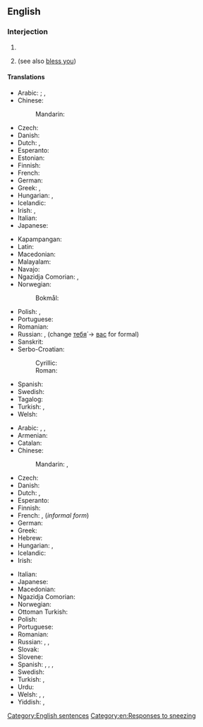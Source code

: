 ==English==

===Interjection===
{{en-interj|head=[[God]] [[bless]] [[you]]!}}

# {{non-gloss definition|Short for '''May God [[bless you]]'''; said as a short prayer for the recipient.}}
# {{non-gloss definition|Said to somebody who has [[sneeze]]d, as a rhetorical response.}} (see also [[bless you]])

====Translations====
{{trans-top|said as a short prayer for the recipient}}
* Arabic: {{t|ar|حَيَّاك اَللّٰه}}; {{t|ar|بَارَكَ اَللّٰه فِيكَ}} {{qualifier|to a man}}, {{t|ar|بَارَكَ اَللّٰه فِيكِ}} {{qualifier|to a woman}}
* Chinese:
*: Mandarin: {{t|cmn|上帝保佑你|tr=shàngdì bǎoyòu nǐ|sc=Hani}}
* Czech: {{t|cs|Bůh ti žehnej}}
* Danish: {{t|da|Gud velsigne dig}}
* Dutch: {{t|nl|God zegene u}}, {{t|nl|God zegene jou}}
* Esperanto: {{t|eo|Dio benu vin}}
* Estonian: {{t|et|Jumal õnnistagu sind}}
* Finnish: {{t|fi|Jumala siunatkoon sinua}}
* French: {{t|fr|que Dieu te bénisse}}
* German: {{t|de|Gott segne dich}}
* Greek: {{t|el|ευλογημένος να 'σαι}}, {{t|el|να 'σαι καλά}}
* Hungarian: {{t|hu|áldja meg az Isten}} {{qualifier|formal}}, {{t|hu|áldjon meg az Isten}} {{qualifier|informal}}
* Icelandic: {{t|is|Guð blessi þig}}
* Irish: {{t|ga|bail ó Dhia ort}}, {{t|ga|go mbeannaí Dia duit}}
* Italian: {{t|it|Dio ti benedica}}
* Japanese: {{t|ja|神様の祝福|tr=かみさまのしゅくふく, kamisama no shukufuku}}
{{trans-mid}}
* Kapampangan: {{t|pam|pakaluwiran na kang Diyos}}
* Latin: {{t|la|Deus te benedicat}}
* Macedonian: {{t|mk|Го́спод да ве благо́слови|p|sc=Cyrl}}
* Malayalam: {{t|ml|ദൈവം നിന്നെ അനുഗ്രഹിക്കട്ടെ}}
* Navajo: {{t|nv|nikʼeh hojidlį́į doo}}
* Ngazidja Comorian: {{t|zdj|Mngu nahudjaze kheri}}, {{t|zdj|Mngu nahuɓariki}}
* Norwegian:
*: Bokmål: {{t|nb|Gud velsigne deg}}
* Polish: {{t|pl|niech cię Bóg błogosławi}}, {{t+|pl|szczęść Boże}}
* Portuguese: {{t|pt|Deus te abençoe}}
* Romanian: {{t|ro|Dumnezeu să te binecuvânteze!}}
* Russian: {{t|ru|да благослови́т тебя́ госпо́дь}}, {{t|ru|да благослови́т тебя́ бог|tr=da blagoslovít tebjá box}} (change [[ты|тебя́]] -> [[вы|вас]] for formal)
* Sanskrit: {{t|sa|मङ्गलं भूयात्}}
* Serbo-Croatian:
*: Cyrillic: {{t|sh|Бог те благословио}}
*: Roman: {{t|sh|Bog te blagoslovio}}
* Spanish: {{t|es|¡que Dios te bendiga!}}
* Swedish: {{t|sv|Gud välsigne dig}}
* Tagalog: {{t|tl|pagpalain ka ng Diyos}}
* Turkish: {{t|tr|Allah senden razı olsun}}, {{t|tr|tanrı seni kutsasın}}
* Welsh: {{t|cy|Duw a fenditho di}}
{{trans-bottom}}

{{trans-top|said to somebody who has sneezed}}
* Arabic: {{t+|ar|صِحَّة|lit=health}}, {{t|ar|يَرْحَمْكُم اللّٰه|lit=Allah have mercy on you}}, {{t|ar|يَرْحَمْكُم|lit=mercy on you}}
* Armenian: {{t+|hy|առողջություն}}
* Catalan: {{t+|ca|Jesús|alt=Jesús!}}
* Chinese:
*: Mandarin: {{t|cmn|一百歲|sc=Hani}}, {{t|cmn|一百岁|tr=yībǎi suì|sc=Hani|lit=[live for] 100 years}}
* Czech: {{t+|cs|na zdraví}}
* Danish: {{t+|da|prosit}}
* Dutch: {{qualifier|formal form}} {{t+|nl|gezondheid!}}, {{qualifier|informal form}} {{t+|nl|proost!}}
* Esperanto: {{t+|eo|sanon}}
* Finnish: {{t+|fi|terveydeksi}}
* French: {{t+|fr|à vos souhaits}} {{q|formal form}}, {{t+|fr|à tes souhaits}} (''informal form'')
* German: {{t+|de|Gesundheit!}}
* Greek: {{qualifier|diminutive of plural form of {{l|el|υγεία||health}}}} {{t+|el|γείτσες|f-p}}
* Hebrew: {{t+|he|לבריאות|sc=Hebr}}
* Hungarian: {{t+|hu|egészségére}} {{qualifier|formal}}, {{t+|hu|egészségedre}} {{qualifier|informal}}
* Icelandic: {{t|is|Guð blessi þig}}
* Irish: {{t|ga|Dia linn}}
{{trans-mid}}
* Italian: {{t+|it|salute!}}
* Japanese: {{t+|ja|お大事に|tr=[[おだいじに]], o-daiji ni|sc=Jpan|lit=take care}}
* Macedonian: {{t|mk|на здра́вје|sc=Cyrl}}
* Ngazidja Comorian: {{t|zdj|rahmakAllah}}
* Norwegian: {{t|no|prosit}}
* Ottoman Turkish: {{t|ota|تسمیت|tr=tesmit}}
* Polish: {{t+|pl|na zdrowie}}
* Portuguese: {{t+|pt|saúde}}
* Romanian: {{t+|ro|sănătate!}}
* Russian: {{t+|ru|будь здоро́в}} {{q|to a man}}, {{t|ru|будь здоро́ва}} {{q|to a woman}}, {{t+|ru|бу́дьте здоро́вы}} {{q|formal singular or plural}}
* Slovak: {{t|sk|na zdravie}}
* Slovene: {{t|sl|na zdravje}}
* Spanish: {{qualifier|Spain}} {{t+|es|Jesús|alt=¡Jesús!}}, {{qualifier|Latin America}} {{t+|es|salud|alt=¡salud!}}, {{qualifier|Northern Spain|specifically Asturias}} {{t|es|santinos|alt=¡santinos!}}, {{t|es|gesúndeit}}
* Swedish: {{t+|sv|prosit}}
* Turkish: {{qualifier|informal|singular}} {{t+|tr|çok yaşa}}, {{qualifier|formal|plural}} {{t|tr|çok yaşayın}}
* Urdu: {{t|ur|یرحمکم اللہ|tr=yarhamakum allāh}}
* Welsh: {{t|cy|rhad arnat ti}} {{qualifier|informal}}, {{t|cy|rhad arnoch chi}} {{qualifier|formal}}, {{t|cy|bendith y Tad}}
* Yiddish: {{t|yi|צו געזונט}}, {{t|yi|אַסותא|tr=asuse}}
{{trans-bottom}}

[[Category:English sentences]]
[[Category:en:Responses to sneezing]]